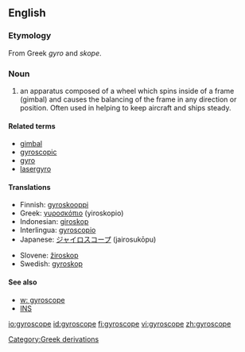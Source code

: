==English==
=== Etymology ===
From Greek ''gyro'' and ''skope''.

=== Noun ===
#an apparatus composed of a wheel which spins inside of a frame (gimbal) and causes the balancing of the frame in any direction or position. Often used in helping to keep aircraft and ships steady.

====Related terms====
*[[gimbal]]
*[[gyroscopic]]
*[[gyro]]
*[[lasergyro]]

==== Translations ====
{{top}}
*Finnish: [[gyroskooppi]]
*Greek: [[γυροσκόπιο]] (yiroskopio) {{n}}
*Indonesian: [[giroskop]]
*Interlingua: [[gyroscopio]]
*Japanese: [[ジャイロスコープ]] (jairosukōpu)
{{mid}}
*Slovene: [[žiroskop]] {{m}}
*Swedish: [[gyroskop]] {{n}}
{{bottom}}

==== See also====
*[[w: gyroscope]]
*[[INS]]

[[Category:Greek derivations]]

[[io:gyroscope]]
[[id:gyroscope]]
[[fi:gyroscope]]
[[vi:gyroscope]]
[[zh:gyroscope]]